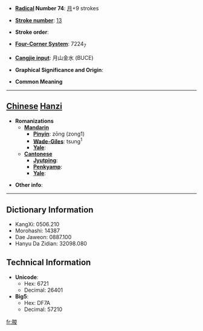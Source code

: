 * '''[[Wiktionary:Chinese radical index| Radical]] Number 74''': [[Wiktionary:Chinese radical index 月|月]]+9 strokes

* '''[[Wiktionary:Chinese total strokes index|Stroke number]]''': [[Wiktionary:Chinese total strokes index 13|13]]

* '''Stroke order''': 

* '''[[Wiktionary:Chinese four corner index|Four-Corner System]]''': 7224<sub>7</sub>

* '''[[Wiktionary:Chinese Cangjie index|Cangjie input]]''': 月山金水 (BUCE)

* '''Graphical Significance and Origin''': 

* '''Common Meaning'''

----

== [[Chinese]] [[Hanzi]] ==

* '''Romanizations'''
** '''[[Mandarin]]'''
*** '''[[Pinyin]]''': zōng (zong1)
*** '''[[Wade-Giles]]''': tsung<sup>1</sup>
*** '''[[Yale]]''': 
** '''[[Cantonese]]'''
*** '''[[Jyutping]]''':
*** '''[[Penkyamp]]''': 
*** '''[[Yale]]''': 

* '''Other info''': 

----

== Dictionary Information ==

* KangXi: 0506.210
* Morohashi: 14387
* Dae Jaweon: 0887.100
* Hanyu Da Zidian: 32098.080

== Technical Information ==

* '''Unicode''':
** Hex: 6721
** Decimal: 26401
* '''Big5''':
** Hex: DF7A
** Decimal: 57210

[[fr:朡]]